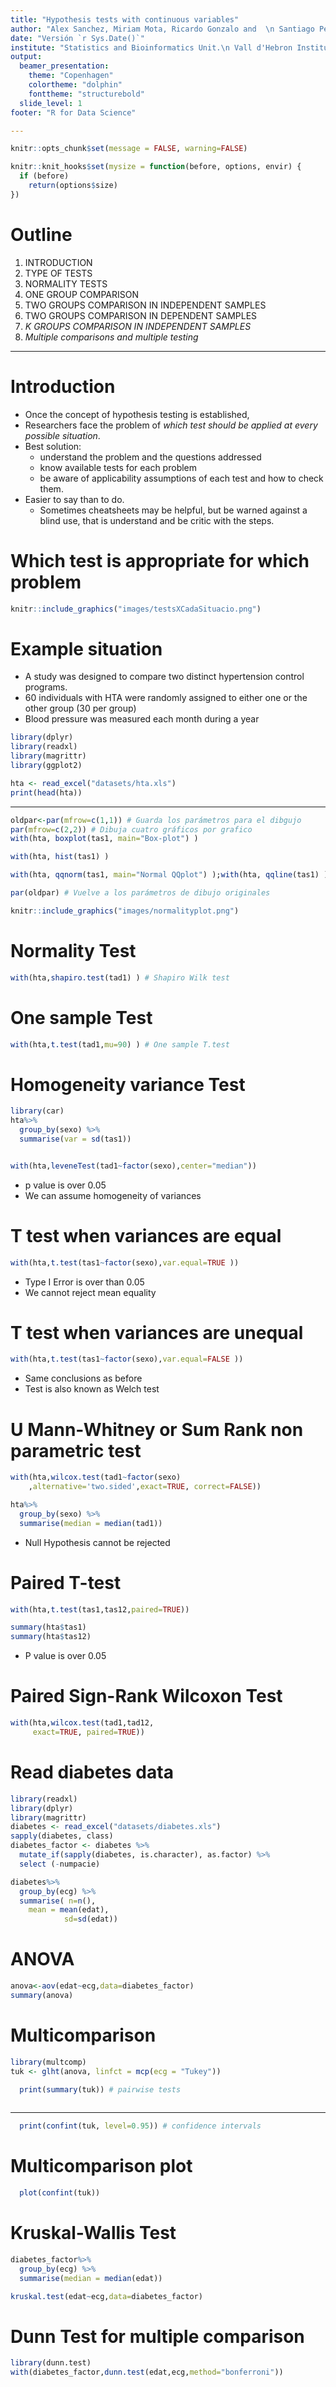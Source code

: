 ```yaml
---
title: "Hypothesis tests with continuous variables"
author: "Alex Sanchez, Miriam Mota, Ricardo Gonzalo and  \n Santiago Perez-Hoyos"
date: "Versión `r Sys.Date()`"
institute: "Statistics and Bioinformatics Unit.\n Vall d'Hebron Institut de Recerca"
output:
  beamer_presentation:
    theme: "Copenhagen"
    colortheme: "dolphin"
    fonttheme: "structurebold"
  slide_level: 1
footer: "R for Data Science"

---
```


```r
knitr::opts_chunk$set(message = FALSE, warning=FALSE)
```

```r
knitr::knit_hooks$set(mysize = function(before, options, envir) {
  if (before) 
    return(options$size)
})
```

# Outline

1. INTRODUCTION
2. TYPE OF TESTS
3. NORMALITY TESTS
4. ONE GROUP COMPARISON
5. TWO GROUPS COMPARISON IN INDEPENDENT SAMPLES
6. TWO GROUPS COMPARISON IN DEPENDENT SAMPLES
7. _K GROUPS COMPARISON IN INDEPENDENT SAMPLES_
8. _Multiple comparisons and multiple testing_

---

# Introduction 

- Once the concept of hypothesis testing is established, 
- Researchers face the problem of _which test should be applied at every possible situation_.
- Best solution: 
  - understand the problem and the questions addressed
  - know available tests for each problem
  - be aware of applicability assumptions of each test and how to check them.
- Easier to say than to do. 
  - Sometimes cheatsheets may be helpful, but be warned against a blind use, that is understand and be critic with the steps. 

# Which test is appropriate for which problem

```r
knitr::include_graphics("images/testsXCadaSituacio.png")
```


# Example situation

- A study was designed to compare two distinct hypertension control programs.
- 60 individuals with HTA were randomly assigned to either one or the other group (30 per group) 
- Blood pressure was measured each month during a year 

```r
library(dplyr)
library(readxl)
library(magrittr)
library(ggplot2)
```

```r
hta <- read_excel("datasets/hta.xls")
print(head(hta))
```
---



```r

oldpar<-par(mfrow=c(1,1)) # Guarda los parámetros para el dibgujo
par(mfrow=c(2,2)) # Dibuja cuatro gráficos por grafico
with(hta, boxplot(tas1, main="Box-plot") )

with(hta, hist(tas1) )

with(hta, qqnorm(tas1, main="Normal QQplot") );with(hta, qqline(tas1) )

par(oldpar) # Vuelve a los parámetros de dibujo originales

```


```r
knitr::include_graphics("images/normalityplot.png")
```


# Normality Test

```r
with(hta,shapiro.test(tad1) ) # Shapiro Wilk test

```



# One sample Test

```r
with(hta,t.test(tad1,mu=90) ) # One sample T.test

```



# Homogeneity variance Test


```r
library(car)
hta%>% 
  group_by(sexo) %>% 
  summarise(var = sd(tas1)) 


with(hta,leveneTest(tad1~factor(sexo),center="median"))

```
  - p value is over 0.05
  - We can assume homogeneity of variances
  
  
  
# T test when variances are equal



```r
with(hta,t.test(tas1~factor(sexo),var.equal=TRUE ))

```
- Type I Error is over than 0.05
- We cannot reject mean equality



  
# T test when variances are unequal



```r
with(hta,t.test(tas1~factor(sexo),var.equal=FALSE ))

```
- Same conclusions as before
- Test is also known as Welch test



  
# U Mann-Whitney or Sum Rank non parametric test



```r
with(hta,wilcox.test(tad1~factor(sexo)
    ,alternative='two.sided',exact=TRUE, correct=FALSE))

hta%>% 
  group_by(sexo) %>% 
  summarise(median = median(tad1)) 
```

 - Null Hypothesis cannot be rejected
 
 
 
   
# Paired T-test



```r
with(hta,t.test(tas1,tas12,paired=TRUE))

summary(hta$tas1)
summary(hta$tas12)
```
 - P value is over 0.05
 
    
# Paired Sign-Rank Wilcoxon Test
 
```r
with(hta,wilcox.test(tad1,tad12,
     exact=TRUE, paired=TRUE))

```




# Read diabetes data

```r
library(readxl)
library(dplyr)
library(magrittr)
diabetes <- read_excel("datasets/diabetes.xls")
sapply(diabetes, class)
diabetes_factor <- diabetes %>%
  mutate_if(sapply(diabetes, is.character), as.factor) %>%
  select (-numpacie)

diabetes%>% 
  group_by(ecg) %>% 
  summarise( n=n(),
    mean = mean(edat),
            sd=sd(edat)) 

```




# ANOVA

```r

anova<-aov(edat~ecg,data=diabetes_factor)
summary(anova)

```

# Multicomparison

```r

library(multcomp)
tuk <- glht(anova, linfct = mcp(ecg = "Tukey"))

  print(summary(tuk)) # pairwise tests
  
```
---

```r
  print(confint(tuk, level=0.95)) # confidence intervals

```

# Multicomparison plot
```r

  plot(confint(tuk))
```

# Kruskal-Wallis Test

```r
diabetes_factor%>% 
  group_by(ecg) %>% 
  summarise(median = median(edat)) 

kruskal.test(edat~ecg,data=diabetes_factor)
```

# Dunn Test for multiple comparison

```r

library(dunn.test)
with(diabetes_factor,dunn.test(edat,ecg,method="bonferroni"))
```
 